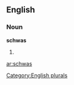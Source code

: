 ==English==

===Noun===
'''schwas'''

# {{plural of|[[schwa]]}}

[[Category:English plurals]]

[[ar:schwas]]
